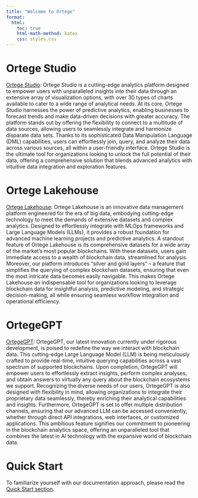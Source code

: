 ```yaml
---
title: "Welcome to Ortege"
format:
  html:
    toc: true
    html-math-method: katex
    css: styles.css
---
```


# Ortege Studio
[Ortege Studio](content/studio/overview.qmd): Ortege Studio is a cutting-edge analytics platform designed to empower users with unparalleled insights into their data through an extensive array of visualization options, with over 30 types of charts available to cater to a wide range of analytical needs. At its core, Ortege Studio harnesses the power of predictive analytics, enabling businesses to forecast trends and make data-driven decisions with greater accuracy. The platform stands out by offering the flexibility to connect to a multitude of data sources, allowing users to seamlessly integrate and harmonize disparate data sets. Thanks to its sophisticated Data Manipulation Language (DML) capabilities, users can effortlessly join, query, and analyze their data across various sources, all within a user-friendly interface. Ortege Studio is the ultimate tool for organizations looking to unlock the full potential of their data, offering a comprehensive solution that blends advanced analytics with intuitive data integration and exploration features.

# Ortege Lakehouse
[Ortege Lakehouse](content/lakehouse/overview.qmd): Ortege Lakehouse is an innovative data management platform engineered for the era of big data, embodying cutting-edge technology to meet the demands of extensive datasets and complex analytics. Designed to effortlessly integrate with MLOps frameworks and Large Language Models (LLMs), it provides a robust foundation for advanced machine learning projects and predictive analytics. A standout feature of Ortege Lakehouse is its comprehensive datasets for a wide array of the market's most popular blockchains. With these datasets, users gain immediate access to a wealth of blockchain data, streamlined for analysis. Moreover, our platform introduces "silver and gold layers" – a feature that simplifies the querying of complex blockchain datasets, ensuring that even the most intricate data becomes easily navigable. This makes Ortege Lakehouse an indispensable tool for organizations looking to leverage blockchain data for insightful analysis, predictive modeling, and strategic decision-making, all while ensuring seamless workflow integration and operational efficiency.

# OrtegeGPT
[OrtegeGPT](content/ortegegpt/overview.qmd): OrtegeGPT, our latest innovation currently under rigorous development, is poised to redefine the way we interact with blockchain data. This cutting-edge Large Language Model (LLM) is being meticulously crafted to provide real-time, intuitive querying capabilities across a vast spectrum of supported blockchains. Upon completion, OrtegeGPT will empower users to effortlessly extract insights, perform complex analyses, and obtain answers to virtually any query about the blockchain ecosystems we support. Recognizing the diverse needs of our users, OrtegeGPT is also designed with flexibility in mind, allowing organizations to integrate their proprietary data seamlessly, thereby enriching their analytical capabilities and insights. Furthermore, OrtegeGPT is set to offer multiple distribution channels, ensuring that our advanced LLM can be accessed conveniently, whether through direct API integrations, web interfaces, or customized applications. This ambitious feature signifies our commitment to pioneering in the blockchain analytics space, offering an unparalleled tool that combines the latest in AI technology with the expansive world of blockchain data.

# Quick Start
To familiarize yourself with our documentation approach, please read the [Quick Start section](quick_start.qmd).
